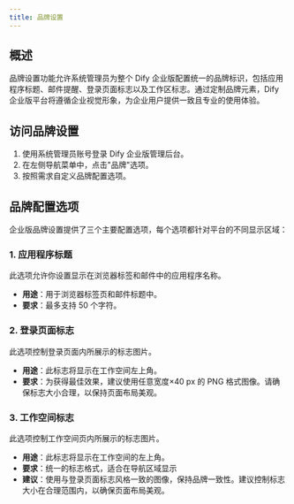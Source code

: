 ```yaml
---
title: 品牌设置
---
```


## 概述

品牌设置功能允许系统管理员为整个 Dify 企业版配置统一的品牌标识，包括应用程序标题、邮件提醒、登录页面标志以及工作区标志。通过定制品牌元素，Dify 企业版平台将遵循企业视觉形象，为企业用户提供一致且专业的使用体验。

## 访问品牌设置

1. 使用系统管理员账号登录 Dify 企业版管理后台。
2. 在左侧导航菜单中，点击"品牌"选项。
3. 按照需求自定义品牌配置选项。

## 品牌配置选项

企业版品牌设置提供了三个主要配置选项，每个选项都针对平台的不同显示区域：

### 1. 应用程序标题

此选项允许你设置显示在浏览器标签和邮件中的应用程序名称。

- **用途**：用于浏览器标签页和邮件标题中。
- **要求**：最多支持 50 个字符。

### 2. 登录页面标志

此选项控制登录页面内所展示的标志图片。

- **用途**：此标志将显示在工作空间左上角。
- **要求**：为获得最佳效果，建议使用任意宽度×40 px 的 PNG 格式图像。请确保标志大小合理，以保持页面布局美观。

### 3. 工作空间标志

此选项控制工作空间页内所展示的标志图片。

- **用途**：此标志将显示在工作空间的左上角。
- **要求**：统一的标志格式，适合在导航区域显示
- **建议**：使用与登录页面标志风格一致的图像，保持品牌一致性。建议控制标志大小在合理范围内，以确保页面布局美观。
